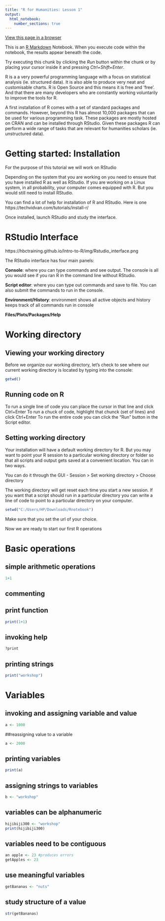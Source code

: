```yaml
---
title: "R for Humanities: Lesson 1"
output: 
  html_notebook: 
    number_sections: true
---
```


[View this page in a browser](https://htmlpreview.github.io/?https://raw.githubusercontent.com/argentenum/Rworkshop/master/notebooks/RforHumanities01.nb.html)


This is an [R Markdown](http://rmarkdown.rstudio.com) Notebook. When you execute code within the notebook, the results appear beneath the code.

Try executing this chunk by clicking the *Run* button within the chunk or by placing your cursor inside it and pressing *Ctrl+Shift+Enter*.

R is a a very powerful programming language with a focus on statistical analysis (ie. structured data). It is also able to produce very neat and customisable charts. R is Open Source and this means it is free and 'free'. And that there are many developers who are constantly working voluntarily to improve the tools for R.

A first installation of R comes with a set of standard packages and commands. However, beyond this R has almost 10,000 packages that can be used for various programming task. These packages are mostly hosted on CRAN and can be installed through RStudio. Given these packages R can perform a wide range of tasks that are relevant for humanities scholars (ie. unstructured data).

# Getting started: Installation

For the purpose of this tutorial we will work on RStudio

Depending on the system that you are working on you need to ensure that you have installed R as well as RStudio. If you are working on a Linux system, in all probability, your computer comes equipped with R. But you would still need to install RStudio.

You can find a lot of help for installation of R and RStudio. Here is one https://techvidvan.com/tutorials/install-r/ 

Once installed, launch RStudio and study the interface.

# RStudio Interface

https://hbctraining.github.io/Intro-to-R/img/Rstudio_interface.png

The RStudio interface has four main panels:

**Console**: where you can type commands and see output. The console is all you would see if you ran R in the command line without RStudio.
    
**Script editor**: where you can type out commands and save to file. You can also submit the commands to run in the console.
    
**Environment/History**: environment shows all active objects and history keeps track of all commands run in console
    
**Files/Plots/Packages/Help**


# Working directory

## Viewing your working directory

Before we organize our working directory, let’s check to see where our current working directory is located by typing into the console:

```r
getwd()
```

## Running code on R

To run a single line of code you can place the cursor in that line and click Ctrl+Enter
To run a chuck of code, highlight that chunck (set of lines) and click Ctrl+Enter
To run the entire code you can click the "Run" button in the Script editor.


## Setting working directory
Your installation will have a default working directory for R. But you may want to point your R session to a particular working directory or folder so that all scripts and output gets saved at a convenient location. You can in two ways.

You can do it through the GUI - Session > Set working directory > Choose directory

The working directory will get reset each time you start a new session. If you want that a script should run in a particular directory you can write a line of code to point to a particular directory on your computer.

```r
setwd("C:/Users/HP/Downloads/Rnotebook")
```

Make sure that you set the url of your choice.

Now we are ready to start our first R operations

# Basic operations

## simple arithmetic operations

```r
1+1
```


## commenting

## print function
```r
print(1+1)
```


## invoking help
```r
?print
```

## printing strings
```r
print("workshop")
```


# Variables

## invoking and assigning variable and value

```r
a <- 1000
```


##reassigning value to a variable

```r
a <- 2000
```


## printing variables

```r
print(a)
```


## assigning strings to variables

```r
b <- "workshop"
```


## variables can be alphanumeric

```r
hijibiji300 <- "workshop"
print(hijibiji300)
```


## variables need to be contiguous

```r
an apple <- 23 #produces errors
getApples <- 23
```


## use meaningful variables

```r
getBananas <- "nuts"

```


## study structure of a value

```r
str(getBananas)
```


